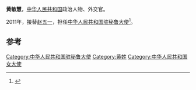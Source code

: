 '''黄敏慧'''，[[中华人民共和国|中华人民共和国]]政治人物、外交官。

2011年，接替[[赵五一|赵五一]]，担任[[中国驻秘鲁大使列表|中华人民共和国驻秘鲁大使]]<ref>{{cite web|author=中华人民共和国外交部|title=中国驻秘鲁历任大使|url=http://www.mfa.gov.cn/chn/pds/ziliao/wjrw/2167/2174/t9288.htm|publisher=中华人民共和国外交部|accessdate=2012-03-09}}</ref>。

== 参考 ==
{{reflist}}
{{start box}}
{{s-dip}}
{{succession box|[[赵五一|赵五一]]|[[贾桂德|贾桂德]]|[[中国驻秘鲁大使列表|中华人民共和国驻秘鲁大使]]|2011年11月－2015年6月}}
{{end box}}
{{中国政治人物小作品}}

[[Category:中华人民共和国驻秘鲁大使|Category:中华人民共和国驻秘鲁大使]]
[[Category:黄姓|Category:黄姓]]
[[Category:中华人民共和国女大使|Category:中华人民共和国女大使]]